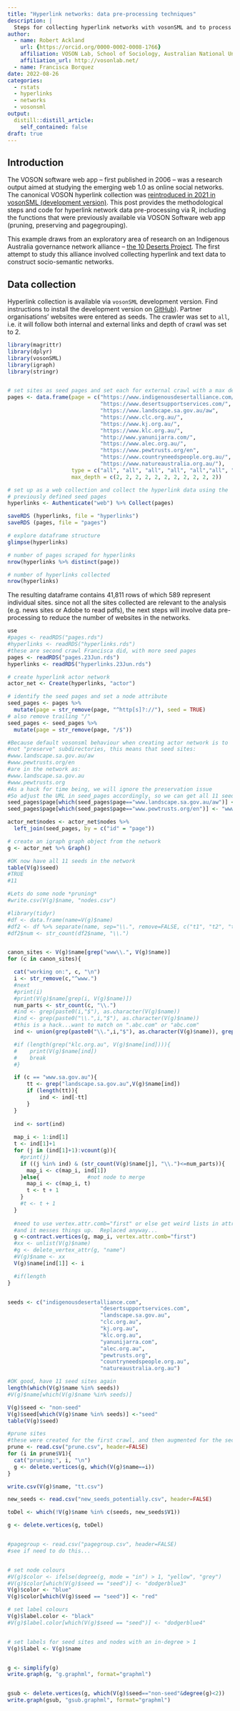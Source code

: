 ```yaml
---
title: "Hyperlink networks: data pre-processing techniques"
description: |
  Steps for collecting hyperlink networks with vosonSML and to process data using R tools
author:
  - name: Robert Ackland
    url: {https://orcid.org/0000-0002-0008-1766}
    affiliation: VOSON Lab, School of Sociology, Australian National University
    affiliation_url: http://vosonlab.net/
  - name: Francisca Borquez
date: 2022-08-26
categories:
  - rstats
  - hyperlinks
  - networks
  - vosonsml
output:
  distill::distill_article:
    self_contained: false
draft: true
---
```


## Introduction

The VOSON software web app -- first published in 2006 -- was a research output aimed at studying the emerging web 1.0 as online social networks. The canonical VOSON hyperlink collection was [reintroduced in 2021 in vosonSML (development version)](https://vosonlab.github.io/posts/2021-03-15-hyperlink-networks-with-vosonsml/). This post provides the methodological steps and code for hyperlink network data pre-processing via R, including the functions that were previously available via VOSON Software web app (pruning, preserving and pagegrouping). 

This example draws from an exploratory area of research on an Indigenous Australia governance network alliance -- [the 10 Deserts Project](https://10deserts.org/). The first attempt to study this alliance involved collecting hyperlink and text data to construct socio-semantic networks.

## Data collection

Hyperlink collection is available via `vosonSML` development version. Find instructions to install the development version on [GitHub](https://github.com/vosonlab/vosonSML)). Partner organisations' websites were entered as seeds. The crawler was set to `all`, i.e. it will follow both internal and external links and depth of crawl was set to 2.

```r
library(magrittr)
library(dplyr)
library(vosonSML)
library(igraph)
library(stringr)


# set sites as seed pages and set each for external crawl with a max depth
pages <- data.frame(page = c("https://www.indigenousdesertalliance.com/",
                             "https://www.desertsupportservices.com/",
                             "https://www.landscape.sa.gov.au/aw",
                             "https://www.clc.org.au/",
                             "https://www.kj.org.au/",
                             "https://www.klc.org.au/",
                             "http://www.yanunijarra.com/",
                             "https://www.alec.org.au/",
                             "https://www.pewtrusts.org/en",
                             "https://www.countryneedspeople.org.au/",
                             "https://www.natureaustralia.org.au/"),
                    type = c("all", "all", "all", "all", "all","all", "all", "all", "all", "all", "all"),
                    max_depth = c(2, 2, 2, 2, 2, 2, 2, 2, 2, 2, 2))

# set up as a web collection and collect the hyperlink data using the
# previously defined seed pages
hyperlinks <- Authenticate("web") %>% Collect(pages)

saveRDS (hyperlinks, file = "hyperlinks")
saveRDS (pages, file = "pages")

# explore dataframe structure
glimpse(hyperlinks)

# number of pages scraped for hyperlinks
nrow(hyperlinks %>% distinct(page))

# number of hyperlinks collected
nrow(hyperlinks)

```

The resulting dataframe contains 41,811 rows of which 589 represent individual sites. since not all the sites collected are relevant to the analysis (e.g. news sites or Adobe to read pdfs), the next steps will involve data pre-processing to reduce the number of websites in the networks.

```r

use
#pages <- readRDS("pages.rds")
#hyperlinks <- readRDS("hyperlinks.rds")
#these are second crawl Francisca did, with more seed pages
pages <- readRDS("pages.23Jun.rds")
hyperlinks <- readRDS("hyperlinks.23Jun.rds")

# create hyperlink actor network
actor_net <- Create(hyperlinks, "actor")

# identify the seed pages and set a node attribute
seed_pages <- pages %>%
  mutate(page = str_remove(page, "^http[s]?://"), seed = TRUE)
# also remove trailing "/"
seed_pages <- seed_pages %>%
  mutate(page = str_remove(page, "/$"))

#Because default vosonsml behaviour when creating actor network is to 
#not "preserve" subdirectories, this means that seed sites:
#www.landscape.sa.gov.au/aw
#www.pewtrusts.org/en
#are in the network as:
#www.landscape.sa.gov.au
#www.pewtrusts.org
#As a hack for time being, we will ignore the preservation issue
#So adjust the URL in seed_pages accordingly, so we can get all 11 seeds in the network
seed_pages$page[which(seed_pages$page=="www.landscape.sa.gov.au/aw")] <- "www.landscape.sa.gov.au"
seed_pages$page[which(seed_pages$page=="www.pewtrusts.org/en")] <- "www.pewtrusts.org"

actor_net$nodes <- actor_net$nodes %>%
  left_join(seed_pages, by = c("id" = "page"))

# create an igraph graph object from the network
g <- actor_net %>% Graph()

#OK now have all 11 seeds in the network
table(V(g)$seed)
#TRUE 
#11 

#Lets do some node *pruning* 
#write.csv(V(g)$name, "nodes.csv")

#library(tidyr)
#df <- data.frame(name=V(g)$name)
#df2 <- df %>% separate(name, sep="\\.", remove=FALSE, c("t1", "t2", "t3", "t4", "t5"))
#df2$num <- str_count(df2$name, "\\.")


canon_sites <- V(g)$name[grep("www\\.", V(g)$name)]
for (c in canon_sites){

  cat("working on:", c, "\n")
  i <- str_remove(c,"^www.")
  #next
  #print(i)
  #print(V(g)$name[grep(i, V(g)$name)])
  num_parts <- str_count(c, "\\.")
  #ind <- grep(paste0(i,"$"), as.character(V(g)$name))
  #ind <- grep(paste0("\\.",i,"$"), as.character(V(g)$name))
  #this is a hack...want to match on ".abc.com" or "abc.com"
  ind <- union(grep(paste0("\\.",i,"$"), as.character(V(g)$name)), grep(paste0("^",i,"$"), as.character(V(g)$name)))

  #if (length(grep("klc.org.au", V(g)$name[ind]))){
  #    print(V(g)$name[ind])
  #    break
  #}

  if (c == "www.sa.gov.au"){
      tt <- grep("landscape.sa.gov.au",V(g)$name[ind])
      if (length(tt)){
          ind <- ind[-tt]
      }
  }
    
  ind <- sort(ind)
    
  map_i <- 1:ind[1]
  t <- ind[1]+1
  for (j in (ind[1]+1):vcount(g)){
    #print(j)
    if ((j %in% ind) & (str_count(V(g)$name[j], "\\.")<=num_parts)){     #node to merge
      map_i <- c(map_i, ind[1])
    }else{               #not node to merge
      map_i <- c(map_i, t)
      t <- t + 1
    }
    #t <- t + 1  
  }
  
  #need to use vertex.attr.comb="first" or else get weird lists in attribute
  #and it messes things up.  Replaced anyway...
  g <-contract.vertices(g, map_i, vertex.attr.comb="first")
  #xx <- unlist(V(g)$name)
  #g <- delete_vertex_attr(g, "name")
  #V(g)$name <- xx
  V(g)$name[ind[1]] <- i

  #if(length
}


seeds <- c("indigenousdesertalliance.com",
                             "desertsupportservices.com",
                             "landscape.sa.gov.au",
                             "clc.org.au",
                             "kj.org.au",
                             "klc.org.au",
                             "yanunijarra.com",
                             "alec.org.au",
                             "pewtrusts.org",
                             "countryneedspeople.org.au",
                             "natureaustralia.org.au")

#OK good, have 11 seed sites again
length(which(V(g)$name %in% seeds))
#V(g)$name[which(V(g)$name %in% seeds)]

V(g)$seed <- "non-seed"
V(g)$seed[which(V(g)$name %in% seeds)] <-"seed"
table(V(g)$seed)

#prune sites
#these were created for the first crawl, and then augmented for the second crawl
prune <- read.csv("prune.csv", header=FALSE)
for (i in prune$V1){
  cat("pruning:", i, "\n")
  g <- delete.vertices(g, which(V(g)$name==i))
}

write.csv(V(g)$name, "tt.csv")

new_seeds <- read.csv("new_seeds_potentially.csv", header=FALSE)

toDel <- which(!V(g)$name %in% c(seeds, new_seeds$V1))

g <- delete.vertices(g, toDel)


#pagegroup <- read.csv("pagegroup.csv", header=FALSE)
#see if need to do this...


# set node colours
#V(g)$color <- ifelse(degree(g, mode = "in") > 1, "yellow", "grey")
#V(g)$color[which(V(g)$seed == "seed")] <- "dodgerblue3"
V(g)$color <- "blue"
V(g)$color[which(V(g)$seed == "seed")] <- "red"

# set label colours
V(g)$label.color <- "black"
#V(g)$label.color[which(V(g)$seed == "seed")] <- "dodgerblue4"


# set labels for seed sites and nodes with an in-degree > 1
V(g)$label <- V(g)$name


g <- simplify(g)
write.graph(g, "g.graphml", format="graphml")


gsub <- delete.vertices(g, which(V(g)$seed=="non-seed"&degree(g)<2))
write.graph(gsub, "gsub.graphml", format="graphml")


```



